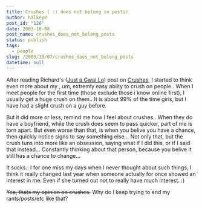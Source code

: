 ```yaml
---
title: Crushes ( :) does not belong in posts)
author: halkeye
post_id: "126"
date: 2003-10-08
post_name: crushes_does_not_belong_posts
status: publish
tags:
  - people
slug: /2003/10/07/crushes_does_not_belong_posts
datetime: null
---
```


After reading Richard's ([Just a Gwai Lo](https://www.justagwailo.com)) post on [ Crushes](https://www.justagwailo.com/filter/2003/10/07/crushes), I started to think even more about my , um, extremly easy abilty to crush on people.. When I meet people for the first time (those exclude those i know online first), I usually get a huge crush on them.. It is about 99% of the time girls, but I have had a slight crush on a guy before.

But it did more or less, remind me how I feel about crushes.. When they do have a boyfriend, while the crush does seem to pass quicker, part of me is torn apart. But even worse than that, is when you belive you have a chance, then quickly notice signs to say something else... Not only that, but the crush tuns into more like an obsession, saying what if I did this, or if I said that instead... Constantly thinking about that person, because you belive it still has a chance to change...

It sucks.. I for one miss my days when I never thought about such things, I think it really changed last year when someone actually for once showed an interest in me. Even if she turned out not to really have much interest. :)

<s>Yea, thats my opinion on crushes.</s> Why do I keep trying to end my rants/posts/etc like that?